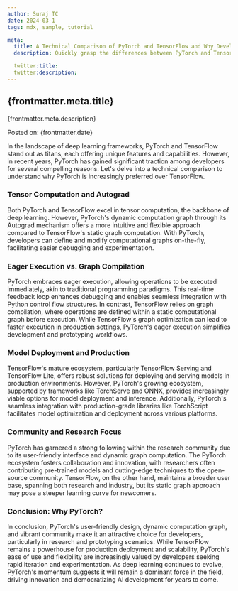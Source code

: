 ```yaml
---
author: Suraj TC
date: 2024-03-1
tags: mdx, sample, tutorial

meta:
  title: A Technical Comparison of PyTorch and TensorFlow and Why Developers Lean Towards PyTorch
  description: Quickly grasp the differences between PyTorch and TensorFlow. Explore computation, execution, deployment, and community support. Understand why PyTorch's dynamic graphs and TensorFlow's production focus cater to diverse needs.

  twitter:title:
  twitter:description:
---
```


## {frontmatter.meta.title}

{frontmatter.meta.description}

Posted on: {frontmatter.date}

In the landscape of deep learning frameworks, PyTorch and TensorFlow stand out as titans, each offering unique features and capabilities. However, in recent years, PyTorch has gained significant traction among developers for several compelling reasons. Let's delve into a technical comparison to understand why PyTorch is increasingly preferred over TensorFlow.

### Tensor Computation and Autograd

Both PyTorch and TensorFlow excel in tensor computation, the backbone of deep learning. However, PyTorch's dynamic computation graph through its Autograd mechanism offers a more intuitive and flexible approach compared to TensorFlow's static graph computation. With PyTorch, developers can define and modify computational graphs on-the-fly, facilitating easier debugging and experimentation.

### Eager Execution vs. Graph Compilation

PyTorch embraces eager execution, allowing operations to be executed immediately, akin to traditional programming paradigms. This real-time feedback loop enhances debugging and enables seamless integration with Python control flow structures. In contrast, TensorFlow relies on graph compilation, where operations are defined within a static computational graph before execution. While TensorFlow's graph optimization can lead to faster execution in production settings, PyTorch's eager execution simplifies development and prototyping workflows.

### Model Deployment and Production

TensorFlow's mature ecosystem, particularly TensorFlow Serving and TensorFlow Lite, offers robust solutions for deploying and serving models in production environments. However, PyTorch's growing ecosystem, supported by frameworks like TorchServe and ONNX, provides increasingly viable options for model deployment and inference. Additionally, PyTorch's seamless integration with production-grade libraries like TorchScript facilitates model optimization and deployment across various platforms.

### Community and Research Focus

PyTorch has garnered a strong following within the research community due to its user-friendly interface and dynamic graph computation. The PyTorch ecosystem fosters collaboration and innovation, with researchers often contributing pre-trained models and cutting-edge techniques to the open-source community. TensorFlow, on the other hand, maintains a broader user base, spanning both research and industry, but its static graph approach may pose a steeper learning curve for newcomers.

### Conclusion: Why PyTorch?

In conclusion, PyTorch's user-friendly design, dynamic computation graph, and vibrant community make it an attractive choice for developers, particularly in research and prototyping scenarios. While TensorFlow remains a powerhouse for production deployment and scalability, PyTorch's ease of use and flexibility are increasingly valued by developers seeking rapid iteration and experimentation. As deep learning continues to evolve, PyTorch's momentum suggests it will remain a dominant force in the field, driving innovation and democratizing AI development for years to come.
